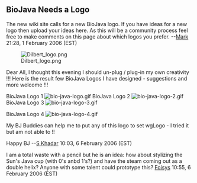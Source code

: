 == BioJava Needs a Logo ==

The new wiki site calls for a new BioJava logo. If you have ideas for a new logo then upload your ideas here. As this will be a community process feel free to make comments on this page about which logos you prefer.
--[[User:Mark|Mark]] 21:28, 1 February 2006 (EST)


[[Image:Dilbert_logo.png]]


Dear All, 
I thought this evening I should un-plug / plug-in my own creativity !!! Here is the result 
few BioJava Logos I have designed - suggestions and more welcome !!! 

BioJava Logo 1 
[[Image:bio-java-logo.gif]]
BioJava Logo 2
[[Image:bio-java-logo-2.gif]]
BioJava Logo 3
[[Image:bio-java-logo-3.gif]]



BioJava Logo 4
[[Image:bio-java-logo-4.gif]]


My BJ Buddies can help me to put any of this logo to set wgLogo - 
I tried it but am not able to !! 

Happy BJ --[[User:S Khadar|S Khadar]] 10:03, 6 February 2006 (EST)

I am a total waste with a pencil but he is an idea: how about stylizing the Sun's Java cup (with 0's anbd 1's?) and have the steam coming out as a double helix? Anyone with  some talent could prototype this? [[User:Foisys|Foisys]] 10:55, 6 February 2006 (EST)